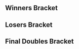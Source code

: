 {{DISPLAYTITLE:NEW FISH: ''Melee'' Doubles Bracket}}{{SetGame|melee}}
{{tabs static
|name1=Overview
|link1=NEW FISH/Melee
|name2=Singles Pools
|link2=NEW FISH/Melee/Singles Pools
|name3=Singles Bracket
|link3=NEW FISH/Melee/Singles Bracket
|name4=Doubles Pools
|link4=NEW FISH/Melee/Doubles Pools
|name5=Doubles Bracket
|link5=NEW FISH/Melee/Doubles Bracket
|This=5
}}
==Winners Bracket==
{{16DEDoublesWBracketA
<!-- ROUND 1 -->
|r1m1t1p1=Colbol |r1m1t1p1flag=us
|r1m1t1p2=Slox |r1m1t1p2flag=us |r1m1t1score={{win}}
|r1m1t2p1=Bye |r1m1t2p1flag=
|r1m1t2p2=Bye |r1m1t2p2flag= |r1m1t2score=
|r1m1win=1

|r1m2t1p1=trilok |r1m2t1p1flag=us
|r1m2t1p2=Panzy |r1m2t1p2flag=us |r1m2t1score=0
|r1m2t2p1=Jmook |r1m2t2p1flag=us
|r1m2t2p2=Patches |r1m2t2p2flag=us |r1m2t2score=2
|r1m2win=2

|r1m3t1p1=Pig |r1m3t1p1flag=us
|r1m3t1p2=GSO |r1m3t1p2flag=us |r1m3t1score={{win}}
|r1m3t2p1=Bye |r1m3t2p1flag=
|r1m3t2p2=Bye |r1m3t2p2flag= |r1m3t2score=
|r1m3win=1

|r1m4t1p1=Jank |r1m4t1p1flag=us
|r1m4t1p2=PikaPika! |r1m4t1p2flag= |r1m4t1score=2
|r1m4t2p1=Icylight |r1m4t2p1flag=us
|r1m4t2p2=Silver Alloy |r1m4t2p2flag= |r1m4t2score=0
|r1m4win=1

|r1m5t1p1=MikeHaze |r1m5t1p1flag=us
|r1m5t1p2=Zoso |r1m5t1p2flag=us |r1m5t1score={{win}}
|r1m5t2p1=Bye |r1m5t2p1flag=
|r1m5t2p2=Bye |r1m5t2p2flag= |r1m5t2score=
|r1m5win=1

|r1m6t1p1=LightningJG |r1m6t1p1flag=us
|r1m6t1p2=darwin |r1m6t1p2flag=us |r1m6t1score=1
|r1m6t2p1=Accomplice |r1m6t2p1flag=us
|r1m6t2p2=GoodleShoes |r1m6t2p2flag=us |r1m6t2score=2
|r1m6win=2

|r1m7t1p1=Hungry Pigeon |r1m7t1p1flag=us
|r1m7t1p2=vortex |r1m7t1p2flag=us |r1m7t1score={{win}}
|r1m7t2p1=Bye |r1m7t2p1flag=
|r1m7t2p2=Bye |r1m7t2p2flag= |r1m7t2score=
|r1m7win=1

|r1m8t1p1=Rold Gold |r1m8t1p1flag=us
|r1m8t1p2=Hoodcash |r1m8t1p2flag=us |r1m8t1score=2
|r1m8t2p1=Syco |r1m8t2p1flag=
|r1m8t2p2=Poonslayer7 |r1m8t2p2flag=us |r1m8t2score=1
|r1m8win=1

<!-- ROUND 2 -->
|r2m1t1p1=Colbol |r2m1t1p1flag=us
|r2m1t1p2=Slox |r2m1t1p2flag=us |r2m1t1score=2
|r2m1t2p1=Jmook |r2m1t2p1flag=us
|r2m1t2p2=Patches |r2m1t2p2flag=us |r2m1t2score=0
|r2m1win=1

|r2m2t1p1=Pig |r2m2t1p1flag=us
|r2m2t1p2=GSO |r2m2t1p2flag=us |r2m2t1score=2
|r2m2t2p1=Jank |r2m2t2p1flag=us
|r2m2t2p2=PikaPika! |r2m2t2p2flag= |r2m2t2score=1
|r2m2win=1

|r2m3t1p1=MikeHaze |r2m3t1p1flag=us
|r2m3t1p2=Zoso |r2m3t1p2flag=us |r2m3t1score=2
|r2m3t2p1=Accomplice |r2m3t2p1flag=us
|r2m3t2p2=GoodleShoes |r2m3t2p2flag=us |r2m3t2score=0
|r2m3win=1

|r2m4t1p1=Hungry Pigeon |r2m4t1p1flag=us
|r2m4t1p2=vortex |r2m4t1p2flag=us |r2m4t1score=2
|r2m4t2p1=Rold Gold |r2m4t2p1flag=us
|r2m4t2p2=Hoodcash |r2m4t2p2flag=us |r2m4t2score=0
|r2m4win=1

<!-- ROUND 3 -->
|r3m1t1p1=Colbol |r3m1t1p1flag=us
|r3m1t1p2=Slox |r3m1t1p2flag=us |r3m1t1score=2
|r3m1t2p1=Pig |r3m1t2p1flag=us
|r3m1t2p2=GSO |r3m1t2p2flag=us |r3m1t2score=0
|r3m1win=1

|r3m2t1p1=MikeHaze |r3m2t1p1flag=us
|r3m2t1p2=Zoso |r3m2t1p2flag=us |r3m2t1score=2
|r3m2t2p1=Hungry Pigeon |r3m2t2p1flag=us
|r3m2t2p2=vortex |r3m2t2p2flag=us |r3m2t2score=0
|r3m2win=1
}}
==Losers Bracket==
{{12DEDoublesLBracketSmwA
|tourneylink=NEW FISH/Melee
|tourneyname=NEW FISH
|l1placement=9-12
|l2placement=7-8
|l3placement=5-6

<!-- ROUND 1 -->
|l1m1t1p1=Rold Gold |l1m1t1p1flag=us
|l1m1t1p2=Hoodcash |l1m1t1p2flag=us |l1m1t1score=2
|l1m1t2p1=trilok |l1m1t2p1flag=us
|l1m1t2p2=Panzy |l1m1t2p2flag=us |l1m1t2score=0
|l1m1win=1

|l1m2t1p1=Accomplice |l1m2t1p1flag=us
|l1m2t1p2=GoodleShoes |l1m2t1p2flag=us |l1m2t1score=0
|l1m2t2p1=Icylight |l1m2t2p1flag=us
|l1m2t2p2=Silver Alloy |l1m2t2p2flag= |l1m2t2score=2
|l1m2win=2

|l1m3t1p1=Jank |l1m3t1p1flag=us
|l1m3t1p2=PikaPika! |l1m3t1p2flag= |l1m3t1score=2
|l1m3t2p1=LightningJG |l1m3t2p1flag=us
|l1m3t2p2=darwin |l1m3t2p2flag=us |l1m3t2score=1
|l1m3win=1

|l1m4t1p1=Jmook |l1m4t1p1flag=us
|l1m4t1p2=Patches |l1m4t1p2flag=us |l1m4t1score=2
|l1m4t2p1=Syco |l1m4t2p1flag=
|l1m4t2p2=Poonslayer7 |l1m4t2p2flag=us |l1m4t2score=1
|l1m4win=1

<!-- ROUND 2 -->
|l2m1t1p1=Rold Gold |l2m1t1p1flag=us
|l2m1t1p2=Hoodcash |l2m1t1p2flag=us |l2m1t1score=2
|l2m1t2p1=Icylight |l2m1t2p1flag=us
|l2m1t2p2=Silver Alloy |l2m1t2p2flag= |l2m1t2score=0
|l2m1win=1

|l2m2t1p1=Jank |l2m2t1p1flag=us
|l2m2t1p2=PikaPika! |l2m2t1p2flag= |l2m2t1score=1
|l2m2t2p1=Jmook |l2m2t2p1flag=us
|l2m2t2p2=Patches |l2m2t2p2flag=us |l2m2t2score=2
|l2m2win=2

<!-- ROUND 3 -->
|l3m1t1p1=Pig |l3m1t1p1flag=us
|l3m1t1p2=GSO |l3m1t1p2flag=us |l3m1t1score=2
|l3m1t2p1=Rold Gold |l3m1t2p1flag=us
|l3m1t2p2=Hoodcash |l3m1t2p2flag=us |l3m1t2score=0
|l3m1win=1

|l3m2t1p1=Hungry Pigeon |l3m2t1p1flag=us
|l3m2t1p2=vortex |l3m2t1p2flag=us |l3m2t1score=2
|l3m2t2p1=Jmook |l3m2t2p1flag=us
|l3m2t2p2=Patches |l3m2t2p2flag=us |l3m2t2score=0
|l3m2win=1
}}
<onlyinclude>
==Final Doubles Bracket==
{{DEFinalDoublesSmwBracket
|tourneylink=NEW FISH/Melee
|tourneyname=NEW FISH
|l1placement=4
|r2placement=3
|r3loserplacement=2
|r3winnerplacement=1

<!-- FROM WINNERS -->
|r1m1t1p1=Colbol |r1m1t1p1flag=us
|r1m1t1p2=Slox |r1m1t1p2flag=us |r1m1t1score=3
|r1m1t2p1=MikeHaze |r1m1t2p1flag=us
|r1m1t2p2=Zoso |r1m1t2p2flag=us |r1m1t2score=1
|r1m1win=1

<!-- FROM LOSERS -->
|l1m1t1p1=Pig |l1m1t1p1flag=us
|l1m1t1p2=GSO |l1m1t1p2flag=us |l1m1t1score=0
|l1m1t2p1=Hungry Pigeon |l1m1t2p1flag=us
|l1m1t2p2=vortex |l1m1t2p2flag=us |l1m1t2score=3
|l1m1win=2

<!-- LOSERS FINALS -->
|r2m1t1p1=MikeHaze |r2m1t1p1flag=us
|r2m1t1p2=Zoso |r2m1t1p2flag=us |r2m1t1score=3
|r2m1t2p1=Hungry Pigeon |r2m1t2p1flag=us
|r2m1t2p2=vortex |r2m1t2p2flag=us |r2m1t2score=2
|r2m1win=1

<!-- GRAND FINALS -->
|r3m1t1p1=Colbol |r3m1t1p1flag=us
|r3m1t1p2=Slox |r3m1t1p2flag=us |r3m1t1score=3 |r3m2t1score=
|r3m1t2p1=MikeHaze |r3m1t2p1flag=us
|r3m1t2p2=Zoso |r3m1t2p2flag=us |r3m1t2score=2 |r3m2t2score=
|r3m1win=1
}}</onlyinclude>
